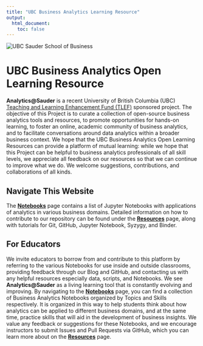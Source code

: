 ```yaml
---
title: "UBC Business Analytics Learning Resource"
output:
  html_document:
    toc: false
---
```


```{=html}
<style>
  .title {
    display: none
  }
</style>
<div id="project-title" class="home-page">
  <img src="images/index_ubc_sauder.png" alt="UBC Sauder School of Business" id="sauder-img">
  <h1 class="title-replacement toc-ignore">UBC Business Analytics Open Learning Resource</h1>
</div>
<div id="project-summary" class="home-page">
  <p><strong>Analytics@Sauder</strong> is a recent University of British Columbia (UBC) <a href="https://tlef.ubc.ca/" target="_blank">Teaching and Learning Enhancement Fund (TLEF)</a> sponsored project. The objective of this Project is to curate a collection of open-source business analytics tools and resources, to promote opportunities for hands-on learning, to foster an online, academic community of business analytics, and to facilitate conversations around data analytics within a broader business context. We hope that the UBC Business Analytics Open Learning Resources can provide a platform of mutual learning: while we hope that this Project can be helpful to business analytics professionals of all skill levels, we appreciate all feedback on our resources so that we can continue to improve what we do. We welcome suggestions, contributions, and collaborations of all kinds.</p>
</div>
<div id="navigate-website" class="home-page">
  <h2>Navigate This Website</h2>
  <p>The <a href="https://analytics-at-sauder.github.io/notebooks.html" target="_blank"><strong>Notebooks</strong></a> page contains a list of Jupyter Notebooks with applications of analytics in various business domains. Detailed information on how to contribute to our repository can be found under the <a href="https://analytics-at-sauder.github.io/resources.html" target="_blank"><strong>Resources</strong></a> page, along with tutorials for Git, GitHub, Jupyter Notebook, Syzygy, and Binder.</p>
</div>
<div id="for-faculties" class="home-page">
  <h2>For Educators</h2>
  <p>We invite educators to borrow from and contribute to this platform by referring to the various Notebooks for use inside and outside classrooms, providing feedback through our Blog and GitHub, and contacting us with any helpful resources especially data, scripts, and Notebooks. We see <strong>Analytics@Sauder</strong> as a living learning tool that is constantly evolving and improving. By navigating to the <a href="notebooks.html" target="_blank"><strong>Notebooks</strong></a> page, you can find a collection of Business Analytics Notebooks organized by Topics and Skills respectively. It is organized in this way to help students think about how analytics can be applied to different business domains, and at the same time, practice skills that will aid in the development of business insights. We value any feedback or suggestions for these Notebooks, and we encourage instructors to submit Issues and Pull Requests via GitHub, which you can learn more about on the <a href="resources.html#collaboration" target="_blank"><strong>Resources</strong></a> page.</p>
</div>
```
